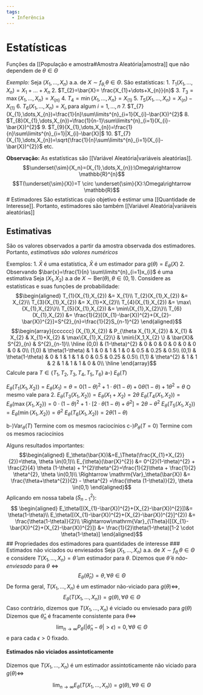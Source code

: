 ```yaml
---
tags:
  - Inferência
---
```

# Estatísticas
Funções da [[População e amostra#Amostra Aleatória|amostra]] que não dependem de $\theta \in \Theta$

*Exemplo:*
Seja $(X_{1}, \dots, X_{n})$ a.a. de $X\sim f_{\theta,}\theta \in \Theta$.
São estatísticas:
1. $T_{1}(X_{1},\dots,X_{n})=X_{1}+\dots+X_{n}$
2. $T_{2}=\bar{X}= \frac{X_{1}+\dots+X_{n}}{n}$
3. $T_{3}=\max\{X_{1},\dots,X_{n}\}=X_{(n)}$
4. $T_{4}=\min\{X_{1},\dots,X_{n}\}=X_{(1)}$
5. $T_{5}(X_{1},\dots,X_{n})=X_{(n})-X_{(1)}$
6. $T_{6}(X_{1},\dots,X_{n})=X_{i}, \text{para algum }i=1,\dots,n$
7. $T_{7}(X_{1},\dots,X_{n})=\frac{1}{n}\sum\limits^{n}_{i=1}(X_{i}-\bar{X})^{2}$
8. $T_{8}(X_{1},\dots,X_{n})=\frac{1}{n-1}\sum\limits^{n}_{i=1}(X_{i}-\bar{X})^{2}$
9. $T_{9}(X_{1},\dots,X_{n})=\frac{1}{n}\sum\limits^{n}_{i=1}|X_{i}-\bar{X}|$
10. $T_{7}(X_{1},\dots,X_{n})=\sqrt{\frac{1}{n}\sum\limits^{n}_{i=1}(X_{i}-\bar{X})^{2}}$
etc.

**Observação:** As estatísticas são [[Variável Aleatória|variáveis aleatórias]].
$$\underset{\sim}{X_n}=(X_{1},\dots,X_{n}):\Omega\rightarrow \mathbb{R}^{n}$$
$$T(\underset{\sim}{X})=T \circ \underset{\sim}{X}:\Omega\rightarrow \mathbb{R}$$
# Estimadores
São estatísticas cujo objetivo é estimar uma [[Quantidade de Interesse]]. Portanto, estimadores são também [[Variável Aleatória|variáveis aleatórias]]

## Estimativas
São os valores observados a partir da amostra observada dos estimadores. Portanto, *estimativas são valores numéricos*

Exemplos:
1. $\bar{X}$ é uma estatística, $\bar{X}$ é um estimador para $g(\theta)=E_\theta(X)$
2. Observando $\bar{x}=\frac{1}{n} \sum\limits^{n}_{i=1}x_{i}$ é uma estimativa
Seja $(X_{1},X_{2})$ a.a de $X\sim \text{Ber}(\theta), \theta \in (0,1)$. Considere as estatísticas e suas funções de probabilidade:
$$\begin{aligned}
T_{1}(X_{1},X_{2}) &= X_{1}\\
T_{2}(X_{1},X_{2}) &= X_{2}\\
T_{3}(X_{1},X_{2}) &= X_{1}+X_{2}\\
T_{4}(X_{1},X_{2}) &= \max\{X_{1},X_{2}\}\\
T_{5}(X_{1},X_{2}) &= \min\{X_{1},X_{2}\}\\
T_{6}(X_{1},X_{2}) &= \frac{1}{2}[(X_{1}-\bar{X})^{2}+(X_{2}-\bar{X})^{2}]=S^{2}_{n}=\frac{1}{2}S_{n-1}^{2}
\end{aligned}$$
$$\begin{array}{cccccc}
(X_{1},X_{2}) & P_{\theta X_{1},X_{2}} & X_{1} & X_{2} & X_{1}+X_{2} & \max\{X_{1},X_{2}\} & \min\{X_1,X_{2} \} & \bar{X}& S^{2}_{n} & S^{2}_{n-1}\\
\hline
(0,0) & (1-\theta)^{2} & 0 & 0 & 0 & 0 & 0 & 0 & 0 & 0\\
(1,0) & \theta(1-\theta) & 1 & 0 & 1 & 1 & 0 & 0.5 & 0.25 & 0.5\\
(0,1) & \theta(1-\theta) & 0 & 1 & 1 & 1 & 0 & 0.5 & 0.25 & 0.5\\
(1,1) & \theta^{2} & 1 & 1 & 2 & 1 & 1 & 1 & 0 & 0\\
\hline
\end{array}$$
Calcule para $T \in \{T_{1},T_{2},T_{3},T_{4},T_{5},T_{6} \}$
a-)
$E_\theta(T)$

$E_\theta(T_{1}(X_{1},X_{2}))=E_\theta(X_{1})=\theta =0 (1-\theta)^{2}+1 \cdot\theta(1-\theta)+0 \theta(1-\theta)+1 \theta^{2}= \theta$
O mesmo vale para 2.
$E_\theta(T_{3}(X_{1},X_{2}))=E_\theta(X_{1}+X_{2})=2 \theta$
$E_\theta(T_{4}(X_{1},X_{2}))=E_\theta(\max\{X_{1},X_{2}\})=0 \cdot (1-\theta)^{2}+ 1\cdot[2\cdot \theta(1-\theta)+ \theta^{2}] = 2\theta-\theta^{2}$
$E_{\theta}(T_{5}(X_{1},X_{2}))=E_\theta(\min\{X_{1},X_{2} \})=\theta^{2}$
$E_\theta(T_{6}(X_{1},X_{2}))=2 \theta(1-\theta)$

b-)$\mathrm{Var}_{\theta}(T)$
Termine com os mesmos raciocínios
c-)$P_\theta(T=0)$
Termine com os mesmos raciocínios

 Alguns resultados importantes:
$$\begin{aligned}
E_\theta(\bar{X})&=E_\Theta(\frac{X_{1}+X_{2}}{2})=\theta, \theta \in(0,1)\\
E_{\theta}(\bar{X}^{2}) &= 0^{2}(1-\theta)^{2} + \frac{2}{4}  \theta (1-\theta) + 1^{2}\theta^{2}=\frac{1}{2}\theta + \frac{1}{2} \theta^{2}, \theta \in(0,1)\\
\Rightarrow \mathrm{Var}_\theta(\bar{X}) &= \frac{\theta+\theta^{2}}{2} - \theta^{2} =\frac{\theta (1-\theta)}{2}, \theta \in(0,1)
\end{aligned}$$
Aplicando em nossa tabela ($S_{n-1}^{2}$):
$$
\begin{aligned}
E_\theta([(X_{1}-\bar{X})^{2}+(X_{2}-\bar{X})^{2}])&= \theta(1-\theta)\\
E_\theta([(X_{1}-\bar{X})^{2}+(X_{2}-\bar{X})^{2}]^{2}) &= \frac{\theta(1-\theta)}{2}\\
\Rightarrow\mathrm{Var}_{\Theta}([(X_{1}-\bar{X})^{2}+(X_{2}-\bar{X})^{2}]) &= \frac{1}{2}\theta(1-\theta)[1-2 \cdot \theta(1-\theta)]
\end{aligned}$$
## Propriedades dos estimadores para quantidades de interesse
### Estimados não viciados ou enviesados
Seja $(X_{1},\dots,X_{n})$ a.a. de $X\sim f_{\theta,}\theta \in \Theta$ e considere $T(X_{1},\dots,X_{n})=\hat\theta$ um estimador para $\theta$.
Dizemos que $\hat \theta$ é *não-enviesado* para $\theta$ $\Leftrightarrow$ $$E_\theta(\hat \theta_{n}) = \theta, \forall \theta \in \Theta$$
De forma geral, $T(X_{1},\dots,X_{n})$ é um estimador não-viciado para $g(\theta) \Leftrightarrow$,
$$E_\theta(T(X_{1},\dots,X_{n}))=g(\theta), \forall \theta \in \Theta$$
Caso contrário, dizemos que $T(X_{1},\dots,X_{n})$ é viciado ou enviesado para $g(\theta)$
Dizemos que $\hat\theta_{n}$ é fracamente consistente para $\theta \Leftrightarrow$ $$\lim_{n\to \infty}{P_\theta(|\hat \theta_{n}- \theta| > \epsilon)=0, \forall \theta \in \Theta}$$
e para cada $\epsilon>0$ fixado.

#### Estimados não viciados assintoticamente
Dizemos que $T(X_{1},\dots,X_{n})$ é um estimador assintoticamente não viciado para $g(\theta) \Leftrightarrow$ 

$$
\lim_{n\to \infty}{E_\theta(T(X_{1},\dots,X_{n}))} = g(\theta), \forall \theta \in \Theta
$$
